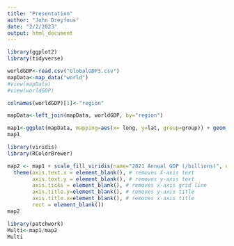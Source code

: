 ```yaml
---
title: "Presentation"
author: "John Dreyfous"
date: "2/2/2023"
output: html_document
---
```

```r
library(ggplot2)
library(tidyverse)
```
```r
worldGDP<-read.csv("GlobalGDP3.csv")
mapData<-map_data("world")
#view(mapData)
#view(worldGDP)
```

```r
colnames(worldGDP)[1]<-"region"

mapData<-left_join(mapData, worldGDP, by="region")
```
```r
map1<-ggplot(mapData, mapping=aes(x= long, y=lat, group=group)) + geom_polygon(aes(fill= GDP), color="black") 
map1

library(viridis)
library(RColorBrewer)
```
```r
map2 <- map1 + scale_fill_viridis(name="2021 Annual GDP (/billions)", option="turbo")+
  theme(axis.text.x = element_blank(), # removes X-axis text
        axis.text.y = element_blank(), # removes y-axis text
        axis.ticks = element_blank(), # removes x-axis grid line
        axis.title.y=element_blank(), # removes y-axis title
        axis.title.x=element_blank(), # removes x-axis title
        rect = element_blank())
map2 

```
```r
library(patchwork)
Multi<-map1/map2
Multi
```


